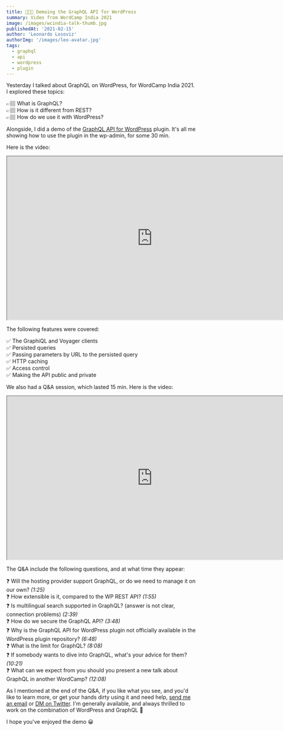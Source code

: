 ```yaml
---
title: 👨🏻‍💻 Demoing the GraphQL API for WordPress
summary: Video from WordCamp India 2021
image: /images/wcindia-talk-thumb.jpg
publishedAt: '2021-02-15'
author: 'Leonardo Losoviz'
authorImg: '/images/leo-avatar.jpg'
tags:
  - graphql
  - api
  - wordpress
  - plugin
---
```


Yesterday I talked about GraphQL on WordPress, for WordCamp India 2021. I explored these topics:

👉🏽 What is GraphQL?<br/>
👉🏽 How is it different from REST?<br/>
👉🏽 How do we use it with WordPress?

Alongside, I did a demo of the [GraphQL API for WordPress](/) plugin. It's all me showing how to use the plugin in the wp-admin, for some 30 min.

Here is the video:

<div className="aspect-video">
  <iframe
    className="w-full h-full"
    src="https://www.youtube.com/embed/LnyNyT2RwwI"
    width="768"
    height="432"
    allow="accelerometer; autoplay; clipboard-write; encrypted-media; gyroscope; picture-in-picture; web-share"
    allowFullScreen
  >
  </iframe>
</div>

The following features were covered:

✅ The GraphiQL and Voyager clients<br/>
✅ Persisted queries<br/>
✅ Passing parameters by URL to the persisted query<br/>
✅ HTTP caching<br/>
✅ Access control<br/>
✅ Making the API public and private

We also had a Q&A session, which lasted 15 min. Here is the video:

<div className="aspect-video">
  <iframe
    className="w-full h-full"
    src="https://www.youtube.com/embed/-Z6PgfreTxg"
    width="768"
    height="432"
    allow="accelerometer; autoplay; clipboard-write; encrypted-media; gyroscope; picture-in-picture; web-share"
    allowFullScreen
  >
  </iframe>
</div>

The Q&A include the following questions, and at what time they appear:

❓ Will the hosting provider support GraphQL, or do we need to manage it on our own? _(1:25)_<br/>
❓ How extensible is it, compared to the WP REST API? _(1:55)_<br/>
❓ Is multilingual search supported in GraphQL? (answer is not clear, connection problems) _(2:39)_<br/>
❓ How do we secure the GraphQL API? _(3:48)_<br/>
❓ Why is the GraphQL API for WordPress plugin not officially available in the WordPress plugin repository? _(6:48)_<br/>
❓ What is the limit for GraphQL? _(8:08)_<br/>
❓ If somebody wants to dive into GraphQL, what's your advice for them? _(10:21)_<br/>
❓ What can we expect from you should you present a new talk about GraphQL in another WordCamp? _(12:08)_

As I mentioned at the end of the Q&A, if you like what you see, and you'd like to learn more, or get your hands dirty using it and need help, [send me an email](/contact/) or [DM on Twitter](https://twitter.com/losoviz). I'm generally available, and always thrilled to work on the combination of WordPress and GraphQL 🙏

I hope you've enjoyed the demo 😀